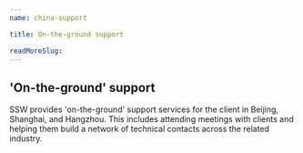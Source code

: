 ```yaml
---
name: china-support

title: On-the-ground support

readMoreSlug:
---
```


## 'On-the-ground' support

SSW provides 'on-the-ground' support services for the client in Beijing, Shanghai, and Hangzhou. This includes attending meetings with clients and helping them build a network of technical contacts across the related industry.
